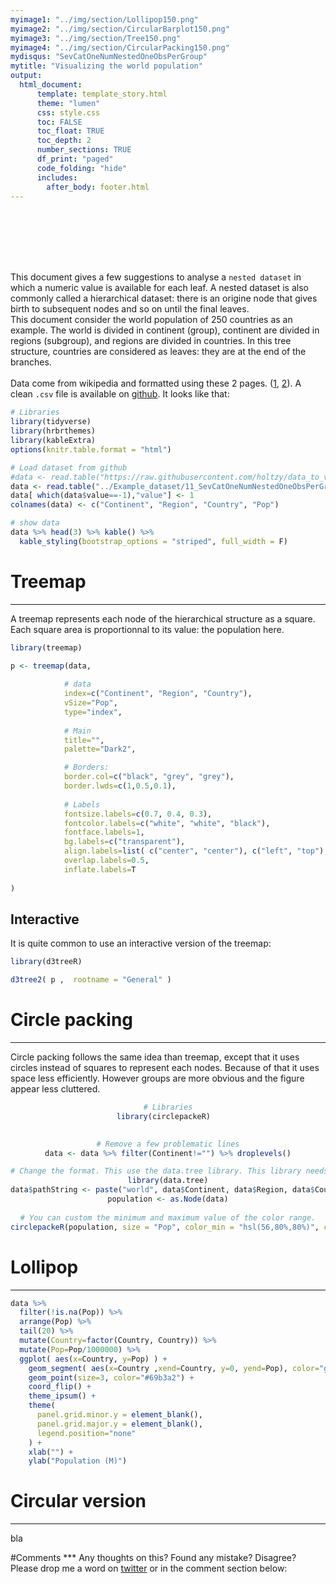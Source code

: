 ```yaml
---
myimage1: "../img/section/Lollipop150.png"
myimage2: "../img/section/CircularBarplot150.png"
myimage3: "../img/section/Tree150.png"
myimage4: "../img/section/CircularPacking150.png"
mydisqus: "SevCatOneNumNestedOneObsPerGroup"
mytitle: "Visualizing the world population"
output:
  html_document:
      template: template_story.html
      theme: "lumen"
      css: style.css
      toc: FALSE
      toc_float: TRUE
      toc_depth: 2
      number_sections: TRUE
      df_print: "paged"
      code_folding: "hide"
      includes: 
        after_body: footer.html
---
```


<br><br>
<div class="mycontent">




<br><br><br>
This document gives a few suggestions to analyse a `nested dataset` in which a numeric value is available for each leaf. A nested dataset is also commonly called a hierarchical dataset: there is an origine node that gives birth to subsequent nodes and so on until the final leaves.
<br>
This document consider the world population of 250 countries as an example. The world is divided in continent (group), continent are divided in regions (subgroup), and regions are divided in countries. In this tree structure, countries are considered as leaves: they are at the end of the branches.  
<br>
Data come from wikipedia and formatted using these 2 pages. ([1](https://github.com/mledoze/countries), [2](http://bl.ocks.org/ganeshv/6a8e9ada3ab7f2d88022)). A clean `.csv` file is available on [github](https://raw.githubusercontent.com/holtzy/data_to_viz/master/Example_dataset/11_SevCatOneNumNestedOneObsPerGroup.csv). It looks like that:


```r
# Libraries
library(tidyverse)
library(hrbrthemes)
library(kableExtra)
options(knitr.table.format = "html")

# Load dataset from github
#data <- read.table("https://raw.githubusercontent.com/holtzy/data_to_viz/master/Example_dataset/11_SevCatOneNumNestedOneObsPerGroup.csv", header=T, sep=";")
data <- read.table("../Example_dataset/11_SevCatOneNumNestedOneObsPerGroup.csv", header=T, sep=";")
data[ which(data$value==-1),"value"] <- 1
colnames(data) <- c("Continent", "Region", "Country", "Pop")

# show data
data %>% head(3) %>% kable() %>%
  kable_styling(bootstrap_options = "striped", full_width = F)
```





# Treemap {.tabset}
***

A treemap represents each node of the hierarchical structure as a square. Each square area is proportionnal to its value: the population here.
```r
library(treemap)

p <- treemap(data,
            
            # data
            index=c("Continent", "Region", "Country"),
            vSize="Pop",
            type="index",
            
            # Main
            title="",
            palette="Dark2",

            # Borders:
            border.col=c("black", "grey", "grey"),             
            border.lwds=c(1,0.5,0.1),                         
        
            # Labels
            fontsize.labels=c(0.7, 0.4, 0.3),
            fontcolor.labels=c("white", "white", "black"),
            fontface.labels=1,            
            bg.labels=c("transparent"),              
            align.labels=list( c("center", "center"), c("left", "top"), c("right", "bottom")),                                  
            overlap.labels=0.5,
            inflate.labels=T   
            
)
```


## Interactive

It is quite common to use an interactive version of the treemap:

```r

library(d3treeR)

d3tree2( p ,  rootname = "General" )

```






# Circle packing
***
Circle packing follows the same idea than treemap, except that it uses circles instead of squares to represent each nodes. Because of that it uses space less efficiently. However groups are more obvious and the figure appear less cluttered.

<center>
```r
# Libraries
library(circlepackeR)  
 

# Remove a few problematic lines
data <- data %>% filter(Continent!="") %>% droplevels()

# Change the format. This use the data.tree library. This library needs a column that looks like root/group/subgroup/..., so I build it
library(data.tree)
data$pathString <- paste("world", data$Continent, data$Region, data$Country, sep = "/")
population <- as.Node(data)
 
# You can custom the minimum and maximum value of the color range.
circlepackeR(population, size = "Pop", color_min = "hsl(56,80%,80%)", color_max = "hsl(341,30%,40%)")
```
</center>




# Lollipop
***

```r
data %>%
  filter(!is.na(Pop)) %>%
  arrange(Pop) %>%
  tail(20) %>%
  mutate(Country=factor(Country, Country)) %>%
  mutate(Pop=Pop/1000000) %>%
  ggplot( aes(x=Country, y=Pop) ) +
    geom_segment( aes(x=Country ,xend=Country, y=0, yend=Pop), color="grey") +
    geom_point(size=3, color="#69b3a2") +
    coord_flip() +
    theme_ipsum() +
    theme(
      panel.grid.minor.y = element_blank(),
      panel.grid.major.y = element_blank(),
      legend.position="none"
    ) +
    xlab("") +
    ylab("Population (M)")
```


 
 
# Circular version
***
bla 
 
 
#Comments
***
Any thoughts on this? Found any mistake? Disagree? Please drop me a word on [twitter](https://twitter.com/R_Graph_Gallery) or in the comment section below:
<br>



</div>














